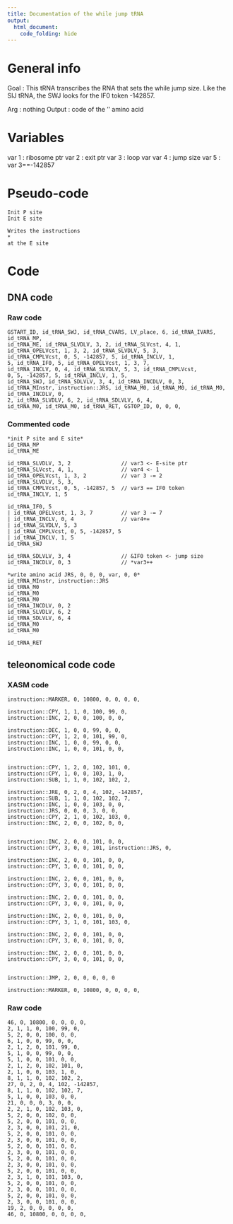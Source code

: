 ```yaml
---
title: Documentation of the while jump tRNA
output: 
  html_document:
    code_folding: hide
---
```



# General info

Goal : This tRNA transcribes the RNA that sets the while jump size.
Like the SIJ tRNA, the SWJ looks for the IF0 token -142857.


Arg : nothing
Output : code of the '' amino acid

# Variables

var 1 : ribosome ptr
var 2 : exit ptr
var 3 : loop var
var 4 : jump size
var 5 : var 3==-142857

# Pseudo-code

```pseudo
Init P site
Init E site

Writes the instructions
* 
at the E site
```

# Code

## DNA code

### Raw code

```DNA
GSTART_ID, id_tRNA_SWJ, id_tRNA_CVARS, LV_place, 6, id_tRNA_IVARS, id_tRNA_MP, 
id_tRNA_ME, id_tRNA_SLVDLV, 3, 2, id_tRNA_SLVcst, 4, 1, 
id_tRNA_OPELVcst, 1, 3, 2, id_tRNA_SLVDLV, 5, 3,
id_tRNA_CMPLVcst, 0, 5, -142857, 5, id_tRNA_INCLV, 1, 
5, id_tRNA_IF0, 5, id_tRNA_OPELVcst, 1, 3, 7, 
id_tRNA_INCLV, 0, 4, id_tRNA_SLVDLV, 5, 3, id_tRNA_CMPLVcst, 
0, 5, -142857, 5, id_tRNA_INCLV, 1, 5, 
id_tRNA_SWJ, id_tRNA_SDLVLV, 3, 4, id_tRNA_INCDLV, 0, 3, 
id_tRNA_MInstr, instruction::JRS, id_tRNA_M0, id_tRNA_M0, id_tRNA_M0, id_tRNA_INCDLV, 0, 
2, id_tRNA_SLVDLV, 6, 2, id_tRNA_SDLVLV, 6, 4, 
id_tRNA_M0, id_tRNA_M0, id_tRNA_RET, GSTOP_ID, 0, 0, 0, 
```


### Commented code


```pseudoDNA
*init P site and E site*
id_tRNA_MP
id_tRNA_ME 

id_tRNA_SLVDLV, 3, 2                // var3 <- E-site ptr
id_tRNA_SLVcst, 4, 1,               // var4 <- 1
id_tRNA_OPELVcst, 1, 3, 2           // var 3 -= 2
id_tRNA_SLVDLV, 5, 3,
id_tRNA_CMPLVcst, 0, 5, -142857, 5  // var3 == IF0 token
id_tRNA_INCLV, 1, 5

id_tRNA_IF0, 5 
| id_tRNA_OPELVcst, 1, 3, 7         // var 3 -= 7
| id_tRNA_INCLV, 0, 4               // var4+=
| id_tRNA_SLVDLV, 5, 3
| id_tRNA_CMPLVcst, 0, 5, -142857, 5
| id_tRNA_INCLV, 1, 5
id_tRNA_SWJ

id_tRNA_SDLVLV, 3, 4                // &IF0 token <- jump size
id_tRNA_INCDLV, 0, 3                // *var3++

*write amino acid JRS, 0, 0, 0, var, 0, 0*
id_tRNA_MInstr, instruction::JRS
id_tRNA_M0 
id_tRNA_M0
id_tRNA_M0
id_tRNA_INCDLV, 0, 2
id_tRNA_SLVDLV, 6, 2
id_tRNA_SDLVLV, 6, 4
id_tRNA_M0
id_tRNA_M0

id_tRNA_RET
```


## teleonomical code code

### XASM code

```XASM
instruction::MARKER, 0, 10800, 0, 0, 0, 0,

instruction::CPY, 1, 1, 0, 100, 99, 0,
instruction::INC, 2, 0, 0, 100, 0, 0,

instruction::DEC, 1, 0, 0, 99, 0, 0,
instruction::CPY, 1, 2, 0, 101, 99, 0,
instruction::INC, 1, 0, 0, 99, 0, 0,
instruction::INC, 1, 0, 0, 101, 0, 0,


instruction::CPY, 1, 2, 0, 102, 101, 0, 
instruction::CPY, 1, 0, 0, 103, 1, 0, 
instruction::SUB, 1, 1, 0, 102, 102, 2, 

instruction::JRE, 0, 2, 0, 4, 102, -142857,
instruction::SUB, 1, 1, 0, 102, 102, 7, 
instruction::INC, 1, 0, 0, 103, 0, 0,   
instruction::JRS, 0, 0, 0, 3, 0, 0, 
instruction::CPY, 2, 1, 0, 102, 103, 0, 
instruction::INC, 2, 0, 0, 102, 0, 0,   


instruction::INC, 2, 0, 0, 101, 0, 0,
instruction::CPY, 3, 0, 0, 101, instruction::JRS, 0,

instruction::INC, 2, 0, 0, 101, 0, 0,
instruction::CPY, 3, 0, 0, 101, 0, 0,

instruction::INC, 2, 0, 0, 101, 0, 0,
instruction::CPY, 3, 0, 0, 101, 0, 0,

instruction::INC, 2, 0, 0, 101, 0, 0,
instruction::CPY, 3, 0, 0, 101, 0, 0,

instruction::INC, 2, 0, 0, 101, 0, 0,
instruction::CPY, 3, 1, 0, 101, 103, 0,

instruction::INC, 2, 0, 0, 101, 0, 0,
instruction::CPY, 3, 0, 0, 101, 0, 0,

instruction::INC, 2, 0, 0, 101, 0, 0,
instruction::CPY, 3, 0, 0, 101, 0, 0,


instruction::JMP, 2, 0, 0, 0, 0, 0

instruction::MARKER, 0, 10800, 0, 0, 0, 0,
```

### Raw code

```RAW
46, 0, 10800, 0, 0, 0, 0,
2, 1, 1, 0, 100, 99, 0,
5, 2, 0, 0, 100, 0, 0,
6, 1, 0, 0, 99, 0, 0,
2, 1, 2, 0, 101, 99, 0,
5, 1, 0, 0, 99, 0, 0,
5, 1, 0, 0, 101, 0, 0,
2, 1, 2, 0, 102, 101, 0,
2, 1, 0, 0, 103, 1, 0,
8, 1, 1, 0, 102, 102, 2,
27, 0, 2, 0, 4, 102, -142857,
8, 1, 1, 0, 102, 102, 7,
5, 1, 0, 0, 103, 0, 0,
21, 0, 0, 0, 3, 0, 0,
2, 2, 1, 0, 102, 103, 0,
5, 2, 0, 0, 102, 0, 0,
5, 2, 0, 0, 101, 0, 0,
2, 3, 0, 0, 101, 21, 0,
5, 2, 0, 0, 101, 0, 0,
2, 3, 0, 0, 101, 0, 0,
5, 2, 0, 0, 101, 0, 0,
2, 3, 0, 0, 101, 0, 0,
5, 2, 0, 0, 101, 0, 0,
2, 3, 0, 0, 101, 0, 0,
5, 2, 0, 0, 101, 0, 0,
2, 3, 1, 0, 101, 103, 0,
5, 2, 0, 0, 101, 0, 0,
2, 3, 0, 0, 101, 0, 0,
5, 2, 0, 0, 101, 0, 0,
2, 3, 0, 0, 101, 0, 0,
19, 2, 0, 0, 0, 0, 0,
46, 0, 10800, 0, 0, 0, 0,
```
